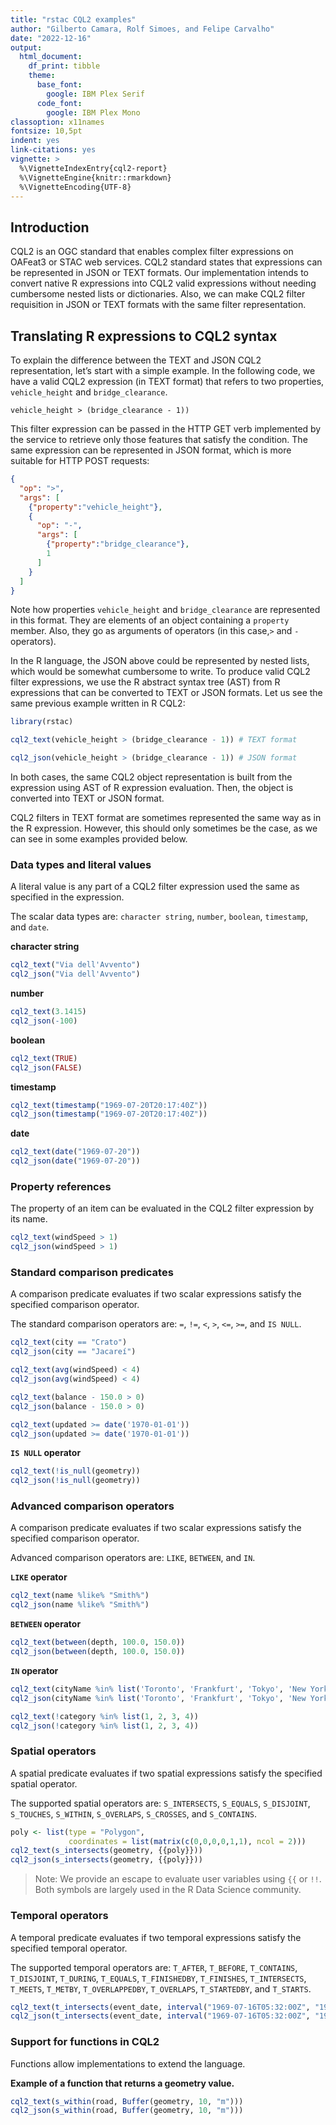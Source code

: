 ```yaml
---
title: "rstac CQL2 examples"
author: "Gilberto Camara, Rolf Simoes, and Felipe Carvalho"
date: "2022-12-16"
output: 
  html_document:
    df_print: tibble
    theme:
      base_font:
        google: IBM Plex Serif
      code_font:
        google: IBM Plex Mono
classoption: x11names
fontsize: 10,5pt
indent: yes
link-citations: yes
vignette: >
  %\VignetteIndexEntry{cql2-report}
  %\VignetteEngine{knitr::rmarkdown}
  %\VignetteEncoding{UTF-8}
---
```


## Introduction{-}

CQL2 is an OGC standard that enables complex filter expressions on OAFeat3 or STAC web services. CQL2 standard states that expressions can be represented in JSON or TEXT formats. Our implementation intends to convert native R expressions into CQL2 valid expressions without needing cumbersome nested lists or dictionaries. Also, we can make CQL2 filter requisition in JSON or TEXT formats with the same filter representation.

## Translating R expressions to CQL2 syntax{-}

To explain the difference between the TEXT and JSON CQL2 representation, let's start with a simple example. In the following code, we have a valid CQL2 expression (in TEXT format) that refers to two properties, `vehicle_height` and `bridge_clearance`.

```verbatim
vehicle_height > (bridge_clearance - 1))
```

This filter expression can be passed in the HTTP GET verb implemented by the service to retrieve only those features that satisfy the condition. The same expression can be represented in JSON format, which is more suitable for HTTP POST requests:

```json
{
  "op": ">",
  "args": [
    {"property":"vehicle_height"},
    {
      "op": "-",
      "args": [
        {"property":"bridge_clearance"},
        1
      ]
    }
  ]
}
```

Note how properties `vehicle_height` and `bridge_clearance` are represented in this format. They are elements of an object containing a `property` member. Also, they go as arguments of operators (in this case,`>` and `-` operators). 

In the R language, the JSON above could be represented by nested lists, which would be somewhat cumbersome to write. To produce valid CQL2 filter expressions, we use the R abstract syntax tree (AST) from R expressions that can be converted to TEXT or JSON formats. Let us see the same previous example written in R CQL2: 

```r
library(rstac)
```

```r
cql2_text(vehicle_height > (bridge_clearance - 1)) # TEXT format
```

```r
cql2_json(vehicle_height > (bridge_clearance - 1)) # JSON format
```

In both cases, the same CQL2 object representation is built from the expression using AST of R expression evaluation. Then, the object is converted into TEXT or JSON format.

CQL2 filters in TEXT format are sometimes represented the same way as in the R expression. However, this should only sometimes be the case, as we can see in some examples provided below.

### Data types and literal values{-}

A literal value is any part of a CQL2 filter expression used the same as specified in the expression.

The scalar data types are: `character string`, `number`, `boolean`, `timestamp`, and `date`. 

**character string**
```r
cql2_text("Via dell'Avvento")
cql2_json("Via dell'Avvento")
```


**number**
```r
cql2_text(3.1415)
cql2_json(-100)
```

**boolean**
```r
cql2_text(TRUE)
cql2_json(FALSE)
```

**timestamp**
```r
cql2_text(timestamp("1969-07-20T20:17:40Z"))
cql2_json(timestamp("1969-07-20T20:17:40Z"))
```

**date**
```R
cql2_text(date("1969-07-20"))
cql2_json(date("1969-07-20"))
```

### Property references{-}

The property of an item can be evaluated in the CQL2 filter expression by its name.

```R
cql2_text(windSpeed > 1)
cql2_json(windSpeed > 1)
```

### Standard comparison predicates{-}

A comparison predicate evaluates if two scalar expressions satisfy the specified comparison operator.

The standard comparison operators are: `=`, `!=`, `<`, `>`, `<=`, `>=`, and `IS NULL`.

```R
cql2_text(city == "Crato")
cql2_json(city == "Jacareí")
```

```R
cql2_text(avg(windSpeed) < 4)
cql2_json(avg(windSpeed) < 4)
```

```R
cql2_text(balance - 150.0 > 0)
cql2_json(balance - 150.0 > 0)
```

```R
cql2_text(updated >= date('1970-01-01'))
cql2_json(updated >= date('1970-01-01'))
```

**`IS NULL` operator**

```R
cql2_text(!is_null(geometry))
cql2_json(!is_null(geometry))
```

### Advanced comparison operators{-}

A comparison predicate evaluates if two scalar expressions satisfy the specified comparison operator.

Advanced comparison operators are: `LIKE`, `BETWEEN`, and `IN`.

**`LIKE` operator**

```R
cql2_text(name %like% "Smith%")
cql2_json(name %like% "Smith%")
```

**`BETWEEN` operator**

```R
cql2_text(between(depth, 100.0, 150.0))
cql2_json(between(depth, 100.0, 150.0))
```

**`IN` operator**

```R
cql2_text(cityName %in% list('Toronto', 'Frankfurt', 'Tokyo', 'New York'))
cql2_json(cityName %in% list('Toronto', 'Frankfurt', 'Tokyo', 'New York'))
```
```R
cql2_text(!category %in% list(1, 2, 3, 4))
cql2_json(!category %in% list(1, 2, 3, 4))
```

### Spatial operators{-}

A spatial predicate evaluates if two spatial expressions satisfy the specified spatial operator.

The supported spatial operators are: `S_INTERSECTS`, `S_EQUALS`, `S_DISJOINT`, `S_TOUCHES`, `S_WITHIN`, `S_OVERLAPS`, `S_CROSSES`, and `S_CONTAINS`. 


```R
poly <- list(type = "Polygon",
             coordinates = list(matrix(c(0,0,0,0,1,1), ncol = 2)))
cql2_text(s_intersects(geometry, {{poly}}))
cql2_json(s_intersects(geometry, {{poly}}))
```

> Note: We provide an escape to evaluate user variables using `{{` or `!!`. Both symbols are largely used in the R Data Science community.

### Temporal operators{-}

A temporal predicate evaluates if two temporal expressions satisfy the specified temporal operator.

The supported temporal operators are: `T_AFTER`, `T_BEFORE`, `T_CONTAINS`, `T_DISJOINT`, `T_DURING`, `T_EQUALS`, `T_FINISHEDBY`, `T_FINISHES`, `T_INTERSECTS`, `T_MEETS`, `T_METBY`, `T_OVERLAPPEDBY`, `T_OVERLAPS`, `T_STARTEDBY`, and `T_STARTS`.

```R
cql2_text(t_intersects(event_date, interval("1969-07-16T05:32:00Z", "1969-07-24T16:50:35Z")))
cql2_json(t_intersects(event_date, interval("1969-07-16T05:32:00Z", "1969-07-24T16:50:35Z")))
```

### Support for functions in CQL2{-}

Functions allow implementations to extend the language.

**Example of a function that returns a geometry value.**

```R
cql2_text(s_within(road, Buffer(geometry, 10, "m")))
cql2_json(s_within(road, Buffer(geometry, 10, "m")))
```
